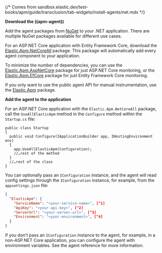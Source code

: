 {/* Comes from sandbox.elastic.dev/test-books/apm/guide/transclusion/tab-widgets/install-agents/net.mdx */}

**Download the ((apm-agent))**

Add the agent packages from [NuGet](https://www.nuget.org/packages?q=Elastic.apm) to your .NET application.
There are multiple NuGet packages available for different use cases.

For an ASP.NET Core application with Entity Framework Core, download the
[Elastic.Apm.NetCoreAll](https://www.nuget.org/packages/Elastic.Apm.NetCoreAll) package.
This package will automatically add every agent component to your application.

To minimize the number of dependencies, you can use the
[Elastic.Apm.AspNetCore](https://www.nuget.org/packages/Elastic.Apm.AspNetCore) package for just ASP.NET Core monitoring, or the
[Elastic.Apm.EfCore](https://www.nuget.org/packages/Elastic.Apm.EntityFrameworkCore) package for just Entity Framework Core monitoring.

If you only want to use the public agent API for manual instrumentation, use the
[Elastic.Apm](https://www.nuget.org/packages/Elastic.Apm) package.

**Add the agent to the application**

For an ASP.NET Core application with the `Elastic.Apm.NetCoreAll` package,
call the `UseAllElasticApm` method in the `Configure` method within the `Startup.cs` file:

```dotnet
public class Startup
{
  public void Configure(IApplicationBuilder app, IHostingEnvironment env)
  {
    app.UseAllElasticApm(Configuration);
    //…rest of the method
  }
  //…rest of the class
}
```

You can optionally pass an `IConfiguration` instance, and the agent will read
config settings through the `IConfiguration` instance, for example,
from the `appsettings.json` file:

```json
{
  "ElasticApm": {
    "ServiceName": "<your-service-name>", [^1]
    "ApiKey": "<your-api-key>", [^2]
    "ServerUrl": "<your-server-url>", [^3]
    "Environment": "<your-environment>", [^4]
  }
}
```
[^1]: The service name is the primary filter in the APM UI and is used to group errors and trace data together. Allowed characters are a-z, A-Z, 0-9, -, _, and space. Default is the entry assembly of the application.
[^2]: Used to ensure that only your agents can send data to your project.
[^3]: Set the custom APM Server URL (default: http://localhost:8200). The URL must be fully qualified, including protocol (http or https) and port.
[^4]: The name of the environment this service is deployed in, for example, "production" or "staging". Environments allow you to easily filter data on a global level in the APM UI. It's important to be consistent when naming environments across agents.

If you don't pass an `IConfiguration` instance to the agent, for example, in a non-ASP.NET Core application,
you can configure the agent with environment variables.
See the agent reference for more information.
